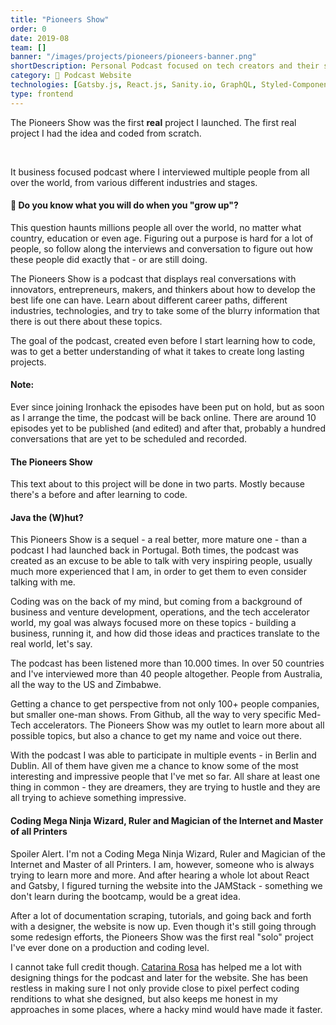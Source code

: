```yaml
---
title: "Pioneers Show"
order: 0
date: 2019-08
team: []
banner: "/images/projects/pioneers/pioneers-banner.png"
shortDescription: Personal Podcast focused on tech creators and their stories
category: 🎤 Podcast Website
technologies: [Gatsby.js, React.js, Sanity.io, GraphQL, Styled-Components]
type: frontend
---
```


<TLDR>
  <p>
    The Pioneers Show was the first <strong>real</strong> project I launched.
    The first real project I had the idea and coded from scratch.
  </p>
  <br />
  <p>
    It business focused podcast where I interviewed multiple people from all
    over the world, from various different industries and stages.
  </p>
</TLDR>

#### <EmojiWrapper>🤔</EmojiWrapper> Do you know what you will do when you "grow up"?

This question haunts millions people all over the world, no matter what country, education or even age. Figuring out a purpose is hard for a lot of people, so follow along the interviews and conversation to figure out how these people did exactly that - or are still doing.

The Pioneers Show is a podcast that displays real conversations with innovators, entrepreneurs, makers, and thinkers about how to develop the best life one can have. Learn about different career paths, different industries, technologies, and try to take some of the blurry information that there is out there about these topics.

The goal of the podcast, created even before I start learning how to code, was to get a better understanding of what it takes to create long lasting projects.

#### Note:

Ever since joining Ironhack the episodes have been put on hold, but as soon as I arrange the time, the podcast will be back online. There are around 10 episodes yet to be published (and edited) and after that, probably a hundred conversations that are yet to be scheduled and recorded.

#### The Pioneers Show

This text about to this project will be done in two parts. Mostly because there's a before and after learning to code.

#### Java the (W)hut?

This Pioneers Show is a sequel - a real better, more mature one - than a podcast I had launched back in Portugal. Both times, the podcast was created as an excuse to be able to talk with very inspiring people, usually much more experienced that I am, in order to get them to even consider talking with me.

Coding was on the back of my mind, but coming from a background of business and venture development, operations, and the tech accelerator world, my goal was always focused more on these topics - building a business, running it, and how did those ideas and practices translate to the real world, let's say.

The podcast has been listened more than 10.000 times. In over 50 countries and I've interviewed more than 40 people altogether. People from Australia, all the way to the US and Zimbabwe.

Getting a chance to get perspective from not only 100+ people companies, but smaller one-man shows. From Github, all the way to very specific Med-Tech accelerators. The Pioneers Show was my outlet to learn more about all possible topics, but also a chance to get my name and voice out there.

With the podcast I was able to participate in multiple events - in Berlin and Dublin. All of them have given me a chance to know some of the most interesting and impressive people that I've met so far. All share at least one thing in common - they are dreamers, they are trying to hustle and they are all trying to achieve something impressive.

#### Coding Mega Ninja Wizard, Ruler and Magician of the Internet and Master of all Printers

Spoiler Alert. I'm not a Coding Mega Ninja Wizard, Ruler and Magician of the Internet and Master of all Printers. I am, however, someone who is always trying to learn more and more. And after hearing a whole lot about React and Gatsby, I figured turning the website into the JAMStack - something we don't learn during the bootcamp, would be a great idea.

After a lot of documentation scraping, tutorials, and going back and forth with a designer, the website is now up. Even though it's still going through some redesign efforts, the Pioneers Show was the first real "solo" project I've ever done on a production and coding level.

I cannot take full credit though. [Catarina Rosa](catarinarosa.co) has helped me a lot with designing things for the podcast and later for the website. She has been restless in making sure I not only provide close to pixel perfect coding renditions to what she designed, but also keeps me honest in my approaches in some places, where a hacky mind would have made it faster.
